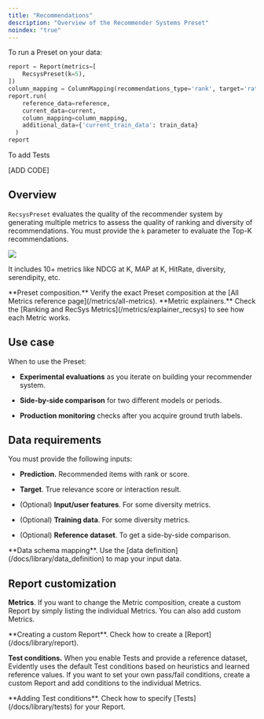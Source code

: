 ```yaml
---
title: "Recommendations"
description: "Overview of the Recommender Systems Preset"
noindex: "true"
---
```


To run a Preset on your data:

```python
report = Report(metrics=[
    RecsysPreset(k=5),
])
column_mapping = ColumnMapping(recommendations_type='rank', target='rating', prediction='rank', item_id='title', user_id='user_id')
report.run(
    reference_data=reference,
    current_data=current,
    column_mapping=column_mapping,
    additional_data={'current_train_data': train_data}
  )
report
```

To add Tests

\[ADD CODE]

## Overview

`RecsysPreset` evaluates the quality of the recommender system by generating multiple metrics to assess the quality of ranking and diversity of recommendations. You must provide the `k` parameter to evaluate the Top-K recommendations.

![](/images/metrics/preset_recsys-min.png)

It includes 10+ metrics like NDCG at K, MAP at K, HitRate, diversity, serendipity, etc.

<Info>
  **Preset composition.** Verify the exact Preset composition at the [All Metrics reference page](/metrics/all-metrics).
</Info>

<Info>
  **Metric explainers.** Check the [Ranking and RecSys Metrics](/metrics/explainer_recsys) to see how each Metric works.
</Info>

## Use case

When to use the Preset:

* **Experimental evaluations** as you iterate on building your recommender system.

* **Side-by-side comparison** for two different models or periods.&#x20;

* **Production monitoring** checks after you acquire ground truth labels.&#x20;

## Data requirements

You must provide the following inputs:

* **Prediction.** Recommended items with rank or score.

* **Target**. True relevance score or interaction result.

* (Optional) **Input/user features**. For some diversity metrics.

* (Optional) **Training data**. For some diversity metrics.

* (Optional) **Reference dataset**. To get a side-by-side comparison.

<Info>
  **Data schema mapping**. Use the [data definition](/docs/library/data_definition) to map your input data.
</Info>

## Report customization

**Metrics**. If you want to change the Metric composition, create a custom Report by simply listing the individual Metrics. You can also add custom Metrics.

<Info>
  **Creating a custom Report**. Check how to create a [Report](/docs/library/report).
</Info>

**Test conditions.**  When you enable Tests and provide a reference dataset, Evidently uses the default Test conditions based on heuristics and learned reference values. If you want to set your own pass/fail conditions, create a custom Report and add conditions to the individual Metrics.

<Info>
  **Adding Test conditions**. Check how to specify [Tests](/docs/library/tests) for your Report.
</Info>